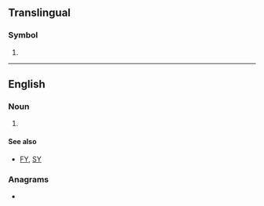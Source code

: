 {{also|cy|Cy|-cy|.cy|cy.|cy-}}
==Translingual==

===Symbol===
{{mul-symbol}}

# {{ISO 3166|1|2|Cyprus}}

----

==English==

===Noun===
{{en-noun}}

# {{acronym of|en|calendar year}}

====See also====
* [[FY]], [[SY]]

===Anagrams===
* {{anagrams|en|a=cy|YC}}